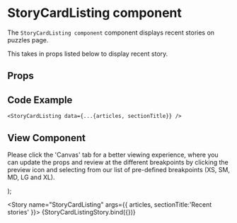 

<Meta
  title="Newskit Components/Puzzles/StoryCardListing"
  component={StoryCardListing}
/>

# StoryCardListing component
The `StoryCardListing component` component displays recent stories on puzzles page.

This takes in props listed below to display recent story.

## Props
<Props of={StoryCardListing} />

## Code Example
`<StoryCardListing data={...{articles, sectionTitle}} />`

## View Component
Please click the 'Canvas' tab for a better viewing experience, where you can update the props and review at the different breakpoints by clicking the preview icon and selecting from our list of pre-defined breakpoints (XS, SM, MD, LG and XL).

  <TCThemeProvider theme={PuzzlesWebLightTheme}>
  <ContentWrapper marginInline='auto' paddingBlock='space020' paddingInline='space020'>
      <StoryCardListing {...{ articles, sectionTitle }} />
      </ContentWrapper> 
  </TCThemeProvider>
);


<Story name="StoryCardListing" args={{ articles, sectionTitle:'Recent stories' }}>
  {StoryCardListingStory.bind({})}
</Story>
